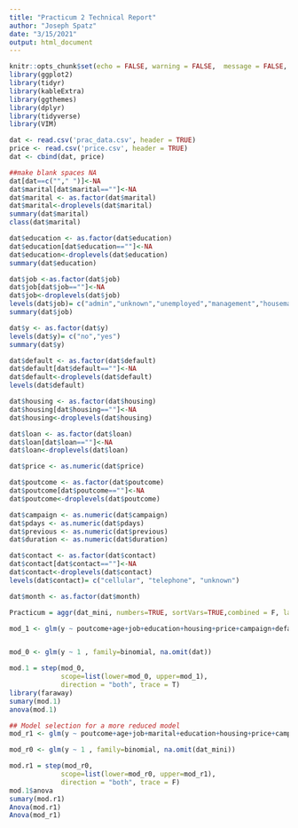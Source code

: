```yaml
---
title: "Practicum 2 Technical Report"
author: "Joseph Spatz"
date: "3/15/2021"
output: html_document
---
```


```r
knitr::opts_chunk$set(echo = FALSE, warning = FALSE,  message = FALSE, cache = TRUE)
library(ggplot2)
library(tidyr)
library(kableExtra)
library(ggthemes)
library(dplyr)
library(tidyverse)
library(VIM)
```

```r
dat <- read.csv('prac_data.csv', header = TRUE)
price <- read.csv('price.csv', header = TRUE)
dat <- cbind(dat, price)
```

```r

##make blank spaces NA
dat[dat==c(""," ")]<-NA
dat$marital[dat$marital==""]<-NA
dat$marital <- as.factor(dat$marital)
dat$marital<-droplevels(dat$marital)
summary(dat$marital)
class(dat$marital)

dat$education <- as.factor(dat$education)
dat$education[dat$education==""]<-NA
dat$education<-droplevels(dat$education)
summary(dat$education)

dat$job <-as.factor(dat$job)
dat$job[dat$job==""]<-NA
dat$job<-droplevels(dat$job)
levels(dat$job)= c("admin","unknown","unemployed","management","housemaid","entrepreneur","student","blue-collar","self-employed","retired","technician","services")
summary(dat$job)

dat$y <- as.factor(dat$y)
levels(dat$y)= c("no","yes")
summary(dat$y)

dat$default <- as.factor(dat$default)
dat$default[dat$default==""]<-NA
dat$default<-droplevels(dat$default)
levels(dat$default)

dat$housing <- as.factor(dat$housing)
dat$housing[dat$housing==""]<-NA
dat$housing<-droplevels(dat$housing)

dat$loan <- as.factor(dat$loan)
dat$loan[dat$loan==""]<-NA
dat$loan<-droplevels(dat$loan)

dat$price <- as.numeric(dat$price)

dat$poutcome <- as.factor(dat$poutcome)
dat$poutcome[dat$poutcome==""]<-NA
dat$poutcome<-droplevels(dat$poutcome)

dat$campaign <- as.numeric(dat$campaign)
dat$pdays <- as.numeric(dat$pdays)
dat$previous <- as.numeric(dat$previous)
dat$duration <- as.numeric(dat$duration)

dat$contact <- as.factor(dat$contact)
dat$contact[dat$contact==""]<-NA
dat$contact<-droplevels(dat$contact)
levels(dat$contact)= c("cellular", "telephone", "unknown")

dat$month <- as.factor(dat$month)

```

```r
Practicum = aggr(dat_mini, numbers=TRUE, sortVars=TRUE,combined = F, labels=names(dat_mini), cex.axis=.6, gap=0, ylab=c("Proportion of missingness","Missingness Pattern"),bar = FALSE)

mod_1 <- glm(y ~ poutcome+age+job+education+housing+price+campaign+default+balance+contact+day+month+pdays+previous, family = "binomial",na.omit(dat))#when added marital there was an issue with perfect prediction. Still trying to figure out what is going on


mod_0 <- glm(y ~ 1 , family=binomial, na.omit(dat))

mod.1 = step(mod_0,
             scope=list(lower=mod_0, upper=mod_1),
             direction = "both", trace = T)
library(faraway)
sumary(mod.1)
anova(mod.1)

## Model selection for a more reduced model
mod_r1 <- glm(y ~ poutcome+age+job+marital+education+housing+price+campaign, family = "binomial",na.omit(dat_mini))

mod_r0 <- glm(y ~ 1 , family=binomial, na.omit(dat_mini))

mod.r1 = step(mod_r0,
             scope=list(lower=mod_r0, upper=mod_r1),
             direction = "both", trace = F)
mod.1$anova
sumary(mod.r1)
Anova(mod.r1)
Anova(mod_r1)




````
